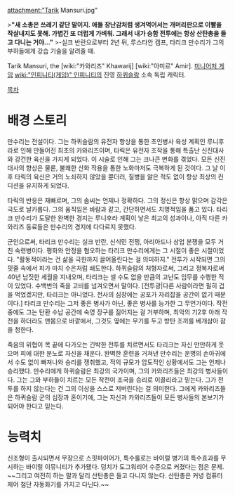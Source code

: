 attachment:"Tarik Mansuri.jpg"

>'''"새 소총은 쓰레기 같단 말이지. 애들 장난감처럼 생겨먹어서는 개머리판으로 이빨을 작살내지도 못해. 가볍긴 또 더럽게 가벼워. 그래서 내가 승함 전투에는 항상 산탄총을 들고 다니는 거야..."'''
>-실크 반란으로부터 2년 뒤, 루스타안 캠프, 타리크 만수리가 그의 부하들에게 강습 기술을 알려줄 때.

Tarik Mansuri, the [wiki:"카와리즈" Khawarij] [wiki:"아미르" Amir]. [[미니어처 게임]] [[wiki:"인피니티(게임)" 인피니티]]의 진영 [[하퀴슬람]] 소속 독립 캐릭터.

[[목차]]
= 배경 스토리 =

만수리는 전설이다. 그는 하퀴슬람의 유전자 향상을 통한 초인병사 육성 계획인 루니후라로 인해 만들어진 최초의 카와리즈이며, 타릭은 유전자 조작을 통해 특출난 신진대사와 강건한 육신을 가지게 되었다. 이 시술로 인해 그는 크나큰 변화를 겪었다. 모든 신진대사의 향상은 물론, 불쾌한 산화 작용을 통한 노화마저도 극복하게 된 것이다. 그 날 이후 타릭의 육신은 거의 노쇠하지 않았을 뿐더러, 질병을 앓은 적도 없이 항상 최상의 컨디션을 유지하게 되었다.

타릭의 반응은 재빠르며, 그의 솜씨는 언제나 정확하다. 그의 정신은 항상 맑으며 감각은 극도로 날카롭다. 그의 움직임은 바람과 같고, 간단하면서도 치명적임을 품고 있다. 타리크 만수리가 도달한 완벽한 경지는 루니후라 계획이 낳은 최고의 성과이나, 아직 다른 카와리즈 동료들은 만수리의 경지에 다다르지 못했다.

군인으로써, 타리크 만수리는 실크 반란, 신식민 전쟁, 아리아드나 상업 분쟁을 모두 거친 숙련병이다. 평화와 안정을 혐오하는 타리크 만수리에게는 그 시절이 좋은 시절이었다. "활동적이라는 건 삶을 극한까지 끌어올린다는 걸 의미하지." 전투가 시작되면 그의 핏줄 속에서 피가 마치 수은처럼 쇄도한다. 하퀴슬람의 처형자로써, 그리고 정복자로써 40년 남짓한 세월을 지내오며, 타리크는 셀 수도 없을 만큼의 고난도 임무를 수행한 적이 있었다. 수백번의 죽을 고비를 넘겨오면서 말이다. [전투광|다른 사람이라면 필히 겁을 먹었겠지만, 타리크는 아니었다. 전사의 심장에는 공포가 자리잡을 공간이 없기 때문이다.] 타리크 만수리는 그저 좋은 병사가 아닌, 좋은 병사를 능가한 그 무언가이다. 작전 중에도 그는 탄환 수납 공간에 숙영 장구를 짊어지는 걸 거부하며, 최악의 기2후 아래 작전을 하더라도 맨몸으로 바깥에서, 그것도 옆에는 무기를 두고 방탄 조끼를 베개삼아 잠을 청한다.

죽음의 위협이 목 끝에 다가오는 긴박한 전투를 치르면서도 타리크는 자신 만만하게 웃으며 피에 대한 분노로 자신을 채운다. 완벽한 훈련을 거쳐낸 만수리는 운명의 손아귀에서 수도 없이 빠져나와 승리를 쟁취했고, 적의 규모가 압도적인 상황에서도 그는 언제나 승리했다. 만수리에게 하퀴슬람은 최강의 국가이며, 그의 카와리즈들은 최강의 병사들이다. 그는 그와 부하들이 치르는 모든 작전이 조국을 승리로 이끌리라고 믿는다. 그가 전투를 하지 않는다는 건 그의 이상을 스스로 저버린다는 걸 의미한다. 그에게 카와리즈들은 하퀴슬람 군의 심장과 혼이기에, 그는 자신과 카와리즈들이 모든 병사들의 본보기가 되어야 한다고 믿는다.

= 능력치 =

신조형이 출시되면서 무장으로 스핏파이어가, 특수룰로는 바이럴 병기의 특수효과를 무시하는 바이럴 이뮤니티가 추가됐다. 덩치가 도그워리어 수준으로 커졌다는 점은 문제. ~~그리고 여전히 하는 말과 달리 산탄총은 들고 다니지 않는다. 산탄총은 커녕 컴퓨터 제어 첨단 자동화기를 가지고 다닌다.~~
